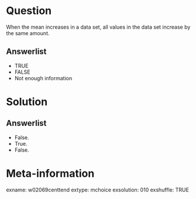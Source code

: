 Question
========
When the mean increases in a data set, all values in the data set increase by the same amount.

Answerlist
----------
* TRUE
* FALSE
* Not enough information


Solution
========

Answerlist
----------
* False.
* True.
* False.


Meta-information
================
exname: w02069centtend
extype: mchoice
exsolution: 010
exshuffle: TRUE